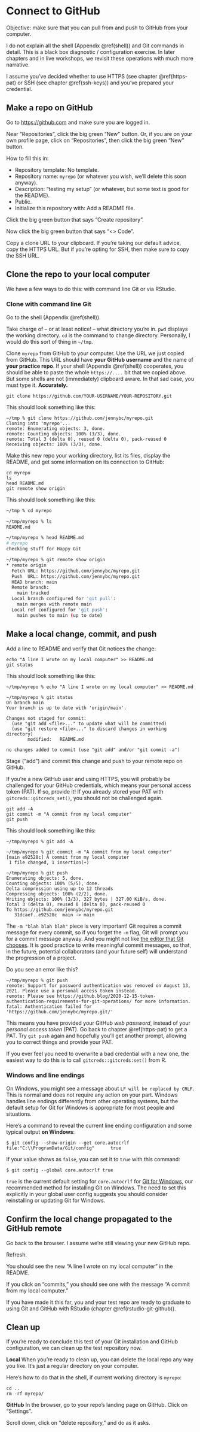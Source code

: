 # Connect to GitHub {#push-pull-github}

Objective: make sure that you can pull from and push to GitHub from your computer.

I do not explain all the shell (Appendix \@ref(shell)) and Git commands in detail.
This is a black box diagnostic / configuration exercise.
In later chapters and in live workshops, we revisit these operations with much more narrative.

I assume you've decided whether to use HTTPS (see chapter \@ref(https-pat) or SSH (see chapter \@ref(ssh-keys)) and you've prepared your credential. 

## Make a repo on GitHub

Go to <https://github.com> and make sure you are logged in.

Near "Repositories", click the big green "New" button.
Or, if you are on your own profile page, click on "Repositories", then click the big green "New" button.

How to fill this in:

* Repository template: No template.
* Repository name: `myrepo` (or whatever you wish, we'll delete this soon anyway).
* Description: "testing my setup" (or whatever, but some text is good for the README).
* Public.
* Initialize this repository with: Add a README file.
  
Click the big green button that says "Create repository".
  
Now click the big green button that says "<> Code".

Copy a clone URL to your clipboard.
If you're taking our default advice, copy the HTTPS URL.
But if you're opting for SSH, then make sure to copy the SSH URL.

## Clone the repo to your local computer

We have a few ways to do this: with command line Git or via RStudio.

### Clone with command line Git

Go to the shell (Appendix \@ref(shell)).

Take charge of -- or at least notice! -- what directory you're in.
`pwd` displays the working directory.
`cd` is the command to change directory.
Personally, I would do this sort of thing in `~/tmp`.

Clone `myrepo` from GitHub to your computer.
Use the URL we just copied from GitHub.
This URL should have **your GitHub username** and the name of **your practice repo**.
If your shell (Appendix \@ref(shell)) cooperates, you should be able to paste the whole `https://....` bit that we copied above.
But some shells are not (immediately) clipboard aware.
In that sad case, you must type it. **Accurately.**

```console
git clone https://github.com/YOUR-USERNAME/YOUR-REPOSITORY.git
```
        
This should look something like this:

```console
~/tmp % git clone https://github.com/jennybc/myrepo.git
Cloning into 'myrepo'...
remote: Enumerating objects: 3, done.
remote: Counting objects: 100% (3/3), done.
remote: Total 3 (delta 0), reused 0 (delta 0), pack-reused 0
Receiving objects: 100% (3/3), done.
```

Make this new repo your working directory, list its files, display the README, and get some information on its connection to GitHub:

```console
cd myrepo
ls
head README.md
git remote show origin
```

This should look something like this:

``` bash
~/tmp % cd myrepo

~/tmp/myrepo % ls
README.md

~/tmp/myrepo % head README.md 
# myrepo
checking stuff for Happy Git

~/tmp/myrepo % git remote show origin
* remote origin
  Fetch URL: https://github.com/jennybc/myrepo.git
  Push  URL: https://github.com/jennybc/myrepo.git
  HEAD branch: main
  Remote branch:
    main tracked
  Local branch configured for 'git pull':
    main merges with remote main
  Local ref configured for 'git push':
    main pushes to main (up to date)
```

## Make a local change, commit, and push

Add a line to README and verify that Git notices the change:

```console
echo "A line I wrote on my local computer" >> README.md
git status
```

This should look something like this:

```console
~/tmp/myrepo % echo "A line I wrote on my local computer" >> README.md

~/tmp/myrepo % git status
On branch main
Your branch is up to date with 'origin/main'.

Changes not staged for commit:
  (use "git add <file>..." to update what will be committed)
  (use "git restore <file>..." to discard changes in working directory)
        modified:   README.md

no changes added to commit (use "git add" and/or "git commit -a")
```

Stage ("add") and commit this change and push to your remote repo on GitHub.

If you're a new GitHub user and using HTTPS, you will probably be challenged for your GitHub credentials, which means your personal access token (PAT).
If so, provide it!
If you already stored your PAT with `gitcreds::gitcreds_set()`, you should not be challenged again.

```console
git add -A
git commit -m "A commit from my local computer"
git push
```

This should look something like this:

```console
~/tmp/myrepo % git add -A

~/tmp/myrepo % git commit -m "A commit from my local computer"
[main e92528c] A commit from my local computer
 1 file changed, 1 insertion(+)
 
~/tmp/myrepo % git push
Enumerating objects: 5, done.
Counting objects: 100% (5/5), done.
Delta compression using up to 12 threads
Compressing objects: 100% (2/2), done.
Writing objects: 100% (3/3), 327 bytes | 327.00 KiB/s, done.
Total 3 (delta 0), reused 0 (delta 0), pack-reused 0
To https://github.com/jennybc/myrepo.git
   31dcaef..e92528c  main -> main
```

The `-m "blah blah blah"` piece is very important!
Git requires a commit message for every commit, so if you forget the `-m` flag, Git will prompt you for a commit message anyway.
And you might not like [the editor that Git chooses](#git-editor).
It is good practice to write meaningful commit messages, so that, in the future, potential collaborators (and your future self) will understand the progression of a project.

Do you see an error like this?

```console
~/tmp/myrepo % git push                                                     
remote: Support for password authentication was removed on August 13, 2021. Please use a personal access token instead.
remote: Please see https://github.blog/2020-12-15-token-authentication-requirements-for-git-operations/ for more information.
fatal: Authentication failed for 'https://github.com/jennybc/myrepo.git/'
```

This means you have provided your GitHub _web password_, instead of your _personal access token_ (PAT).
Go back to chapter \@ref(https-pat) to get a PAT.
Try `git push` again and hopefully you'll get another prompt, allowing you to correct things and provide your PAT.

If you ever feel you need to overwrite a bad credential with a new one, the easiest way to do this is to call `gitcreds::gitcreds:set()` from R.

### Windows and line endings

On Windows, you might see a message about `LF will be replaced by CRLF`. This is normal and does not require any action on your part.
Windows handles line endings differently from other operating systems, but the default setup for Git for Windows is appropriate for most people and situations.

Here's a command to reveal the current line ending configuration and some typical output **on Windows**:

```console
$ git config --show-origin --get core.autocrlf
file:"C:\\ProgramData/Git/config"      true
```

If your value shows as `false`, you can set it to `true` with this command:

```console
$ git config --global core.autocrlf true
```

`true` is the current default setting for `core.autocrlf` for [Git for Windows](#install-git-windows), our recommended method for installing Git on Windows.
The need to set this explicitly in your global user config suggests you should consider reinstalling or updating Git for Windows.

## Confirm the local change propagated to the GitHub remote

Go back to the browser.
I assume we're still viewing your new GitHub repo.

Refresh.

You should see the new "A line I wrote on my local computer" in the README.

If you click on "commits," you should see one with the message "A commit from my local computer."

If you have made it this far, you and your test repo are ready to graduate to using Git and GitHub with RStudio (chapter \@ref(rstudio-git-github)).

## Clean up

If you're ready to conclude this test of your Git installation and GitHub configuration, we can clean up the test repository now.

**Local** When you're ready to clean up, you can delete the local repo any way you like. It's just a regular directory on your computer.

Here's how to do that in the shell, if current working directory is `myrepo`:

```console
cd ..
rm -rf myrepo/
```

**GitHub** In the browser, go to your repo's landing page on GitHub.
Click on "Settings".

Scroll down, click on "delete repository," and do as it asks.
